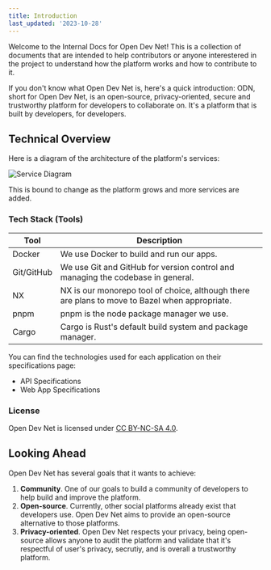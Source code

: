 ```yaml
---
title: Introduction
last_updated: '2023-10-28'
---
```


Welcome to the Internal Docs for Open Dev Net! This is a collection of documents that are intended to help contributors or anyone interestered in the project to understand how the platform works and how to contribute to it.

If you don't know what Open Dev Net is, here's a quick introduction:
ODN, short for Open Dev Net, is an open-source, privacy-oriented, secure and trustworthy platform for developers to collaborate on. It's a platform that is built by developers, for developers.

## Technical Overview

Here is a diagram of the architecture of the platform's services:

![Service Diagram](/internal/introduction/service-diagram.png)

This is bound to change as the platform grows and more services are added.

### Tech Stack (Tools)

| Tool       | Description                                                                                    |
| ---------- | ---------------------------------------------------------------------------------------------- |
| Docker     | We use Docker to build and run our apps.                                                       |
| Git/GitHub | We use Git and GitHub for version control and managing the codebase in general.                |
| NX         | NX is our monorepo tool of choice, although there are plans to move to Bazel when appropriate. |
| pnpm       | pnpm is the node package manager we use.                                                       |
| Cargo      | Cargo is Rust's default build system and package manager.                                      |

You can find the technologies used for each application on their specifications page:

- <Link href="/api/specifications">API Specifications</Link>
- <Link href="/web/specifications">Web App Specifications</Link>

### License

Open Dev Net is licensed under [CC BY-NC-SA 4.0](https://creativecommons.org/licenses/by-nc-sa/4.0/).

## Looking Ahead

Open Dev Net has several goals that it wants to achieve:

1. **Community**.
   One of our goals to build a community of developers to help build and improve the platform.
2. **Open-source**.
   Currently, other social platforms already exist that developers use. Open Dev Net aims to provide an open-source alternative to those platforms.
3. **Privacy-oriented**.
   Open Dev Net respects your privacy, being open-source allows anyone to audit the platform and validate that it's respectful of user's privacy, secrutiy, and is overall a trustworthy platform.
